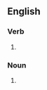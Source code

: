 {{also|airbrush|air brush}}

==English==

===Verb===
{{en-verb|head=[[air]]-[[brush]]|air-brushes|air-brushing|air-brushed}}

# {{alternative spelling of|airbrush|lang=en}}

===Noun===
{{en-noun|head=[[air]]-[[brush]]|es}}

# {{alternative spelling of|airbrush|lang=en}}